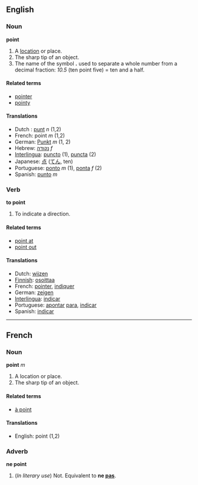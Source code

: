 ==English==
===Noun===
'''point'''

# A [[location]] or place.
# The sharp tip of an object.
# The name of the symbol '''.''' used to separate a whole number from a decimal fraction: ''10.5'' (ten point five) = ten and a half.

====Related terms====
*[[pointer]]
*[[pointy]]

====Translations====

*Dutch : [[punt]] ''n'' (1,2)
*French: point ''m'' (1,2)
*German: [[Punkt]] ''m'' (1, 2)
*Hebrew: [[נקודה]] ''f''
*[[Interlingua]]: [[puncto]] (1), [[puncta]] (2)
*Japanese: [[点]] ([[てん]], ten)
*Portuguese: [[ponto]] ''m'' (1), [[ponta]] ''f'' (2)
*Spanish: [[punto]] ''m''

===Verb===
'''to point'''

#To indicate a direction.

====Related terms====
*[[point at]]
*[[point out]]

====Translations====

*Dutch: [[wijzen]]
*[[Finnish]]: [[osoittaa]]
*French: [[pointer]], [[indiquer]]
*German: [[zeigen]]
*[[Interlingua]]: [[indicar]]
*Portuguese: [[apontar]] [[para]], [[indicar]]
*Spanish: [[indicar]]

----

==French==
===Noun===
'''point''' ''m''

# A location or place.
# The sharp tip of an object.

====Related terms====
*[[à point]]

====Translations====

*English: point (1,2)

===Adverb===
'''ne point'''

# (''In literary use'') Not.  Equivalent to '''ne [[pas]]'''.